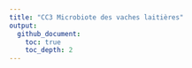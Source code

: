 ```yaml
---
title: "CC3 Microbiote des vaches laitières"
output: 
  github_document:
    toc: true
    toc_depth: 2
---
```


